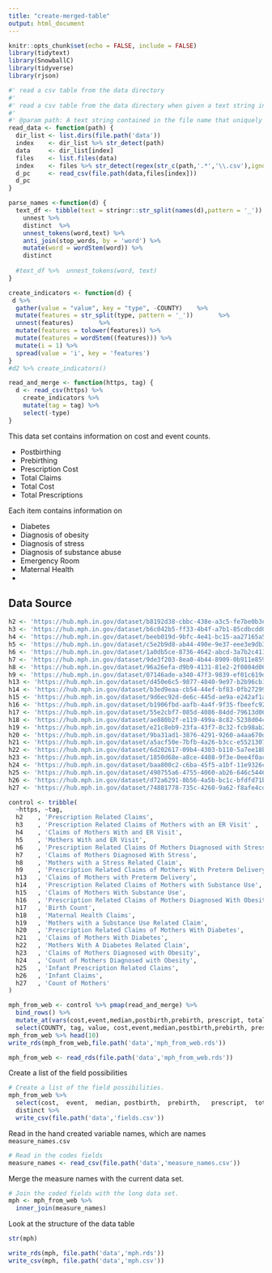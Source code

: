 ---
title: "create-merged-table"
output: html_document
---

```{r setup, include=FALSE}
knitr::opts_chunk$set(echo = FALSE, include = FALSE)
library(tidytext)
library(SnowballC)
library(tidyverse)
library(rjson)
```

```{r, read_data}
#' read a csv table from the data directory
#'
#' read a csv table from the data directory when given a text string in the file name
#'
#' @param path: A text string contained in the file name that uniquely identifies that desired file.
read_data <- function(path) {  
  dir_list <- list.dirs(file.path('data'))
  index    <- dir_list %>% str_detect(path)  
  data     <- dir_list[index]  
  files    <- list.files(data)    
  index    <- files %>% str_detect(regex(str_c(path,'.*','\\.csv'),ignore_case = TRUE)  ) 
  d_pc     <- read_csv(file.path(data,files[index]))
  d_pc
}

```
```{r}
parse_names <-function(d) {
  text_df <- tibble(text = stringr::str_split(names(d),pattern = '_')) %>% 
    unnest %>% 
    distinct  %>% 
    unnest_tokens(word,text) %>% 
    anti_join(stop_words, by = 'word') %>% 
    mutate(word = wordStem(word)) %>% 
    distinct
    
  #text_df %>%  unnest_tokens(word, text)
}
```


```{r,create_indicators}

create_indicators <- function(d) {
 d %>% 
  gather(value = "value", key = "type", -COUNTY)    %>% 
  mutate(features = str_split(type, pattern = '_'))       %>% 
  unnest(features)       %>% 
  mutate(features = tolower(features)) %>% 
  mutate(features = wordStem((features))) %>% 
  mutate(i = 1) %>% 
  spread(value = 'i', key = 'features') 
}
#d2 %>% create_indicators()
```

```{r}
read_and_merge <- function(https, tag) {
  d <- read_csv(https) %>%  
    create_indicators %>% 
    mutate(tag = tag) %>% 
    select(-type)
}

```

This data set contains information on cost and event counts.

* Postbirthing
* Prebirthing
* Prescription Cost
* Total Claims
* Total Cost
* Total Prescriptions

Each item contains information on

* Diabetes
* Diagnosis of obesity
* Diagnosis of stress
* Diagnosis of substance abuse
* Emergency Room
* Maternal Health
* 


## Data Source

```{r}
h2 <- 'https://hub.mph.in.gov/dataset/b8192d38-cbbc-438e-a3c5-fe7be0b3e010/resource/0cf62b0a-4526-40a4-a632-08cdd9840ae9/download/03_prescription_related_claims_by_recipient_county.csv'
h3 <- 'https://hub.mph.in.gov/dataset/b6c042b5-ff33-4b4f-a7b1-85cdbcdd0c64/resource/0f7cb803-0237-4191-bddc-259a5a51ff25/download/24_prescription_related_claims_of_mothers_with_an_er_visit_by_recipient_county.csv'
h4 <- 'https://hub.mph.in.gov/dataset/beeb019d-9bfc-4e41-bc15-aa27165a51dc/resource/95f202d9-7abd-4691-8625-a1895e21f3b4/download/23_claims_of_mothers_with_an_er_visit_by_recipient_county.csv'
h5 <- 'https://hub.mph.in.gov/dataset/c5e2b9d8-ab44-490e-9e37-eee3e9db3b62/resource/4ef71011-5784-4ab9-b2d0-63ba2a8b4f10/download/22_mothers_with_an_er_visit_by_recipient_county.csv'
h6 <- 'https://hub.mph.in.gov/dataset/1a0db5ce-8736-4642-abcd-3a7b2c411dca/resource/89e3c9f4-115f-428f-9191-c8bd21ccd8b5/download/21_prescription_related_claims_of_mothers_diagnosed_with_stress_by_recipient_county.csv'
h7 <- 'https://hub.mph.in.gov/dataset/9de3f203-8ea0-4b44-8909-0b911e8593b1/resource/6a4e21ee-6ebd-45de-bb82-45950983d3b7/download/20_claims_of_mothers_diagnosed_with_stress_by_recipient_county.csv'
h8 <- 'https://hub.mph.in.gov/dataset/96a26efa-d9b9-4131-81e2-2f0804d069c3/resource/1a677106-5ef8-49c0-b918-b6905b8a4e0b/download/19_mothers_with_a_stress_related_claim_by_recipient_county.csv'
h9 <- 'https://hub.mph.in.gov/dataset/07146ade-a340-47f3-9839-ef01c619dc62/resource/a6e70e65-e868-4023-a166-9dab80352d3c/download/18_prescription_related_claims_of_mothers_with_preterm_delivery_by_recipient_county.csv'
h13 <- 'https://hub.mph.in.gov/dataset/d450e6c5-9877-4840-9e97-b2b96cb1c08e/resource/b8951968-b4ea-4559-a409-6380fdf8ff5d/download/17_claims_of_mothers_with_preterm_delivery_by_recipient_county.csv'
h14 <- 'https://hub.mph.in.gov/dataset/b3ed9eaa-cb54-44ef-bf83-0fb272999e2b/resource/2f636563-172a-4efc-98c0-15bd45be3610/download/15_prescription_related_claims_of_mothers_with_substance_use_by_recipient_county.csv'
h15 <- 'https://hub.mph.in.gov/dataset/9d6ec92d-de6c-445d-ae9a-e242af1a9661/resource/84d1532c-ced4-4c1c-b892-ee6722c127b7/download/14_claims_of_mothers_with_substance_use_by_recipient_county.csv'
h16 <- 'https://hub.mph.in.gov/dataset/b1906fbd-aafb-4a4f-9f35-fbeefc92a07b/resource/0f46cd23-530f-4358-ae39-b74603797926/download/09_prescription_related_claims_of_mothers_diagnosed_with_obesity_by_recipient_county.csv'
h17 <- 'https://hub.mph.in.gov/dataset/55e2cbf7-085d-4086-84dd-79613d06aa23/resource/59faf526-d40f-432f-83e9-fc4bfe3179fc/download/04_birth_count_by_recipient_county.csv'
h18 <- 'https://hub.mph.in.gov/dataset/ae880b2f-e119-499a-8c82-5238d04c7001/resource/05f64b98-4451-490a-aa64-a4cd0638f59c/download/02_maternal_health_claims_by_recipient_county.csv'
h19 <- 'https://hub.mph.in.gov/dataset/e21c8eb9-23fa-43f7-8c32-fcb98ab2d39a/resource/c5ee0772-96f4-4e15-93f2-03bb79aa0bcd/download/13_mothers_with_a_substance_use_related_claim_by_recipient_county.csv'
h20 <- 'https://hub.mph.in.gov/dataset/9ba31ad1-3876-4291-9260-a4aa670de16c/resource/ee28629b-afe0-4463-9513-712958474c07/download/12_prescription_related_claims_of_mothers_with_diabetes_by_recipient_county.csv'
h21 <- 'https://hub.mph.in.gov/dataset/a5acf50e-7bfb-4a26-b3cc-e55213075eb8/resource/0b9de5bf-258a-4942-ae95-30fe333d7582/download/11_claims_of_mothers_with_diabetes_by_recipient_county.csv'
h22 <- 'https://hub.mph.in.gov/dataset/6d202617-09b4-4303-b110-5a7ee18bdc45/resource/1817e997-badb-4d9a-b457-a2c067798744/download/10_mothers_with_a_diabetes_related_claim_by_recipient_county.csv'
h23 <- 'https://hub.mph.in.gov/dataset/1850d68e-a8ce-4408-9f3e-0ee4f0acde04/resource/2299013f-dd4c-47a3-b9ec-ebf0c05e1d3e/download/08_claims_of_mothers_diagnosed_with_obesity_by_recipient_county.csv'
h24 <- 'https://hub.mph.in.gov/dataset/baa800c2-c6ba-45f5-a1bf-11e9326c28e5/resource/867296c1-54cf-41cc-824b-31524ec1e7ab/download/07_count_of_mothers_diagnosed_with_obesity_by_recipient_county.csv'
h25 <- 'https://hub.mph.in.gov/dataset/490755a6-4755-4060-ab26-646c544636ed/resource/c0994219-e833-4337-95e3-8edab622ca95/download/06_infant_prescription_related_claims_by_recipient_county.csv'
h26 <- 'https://hub.mph.in.gov/dataset/d72a6291-8b56-4a5b-bc1c-bfdfd71b6dd1/resource/209bf480-bae2-4518-ba0d-244f21c825eb/download/05_infant_claims_by_recipient_county.csv'
h27 <- 'https://hub.mph.in.gov/dataset/74881778-735c-4260-9a62-f8afe4cd46a0/resource/9b18a616-681c-4844-ab80-1ab46dd3dff0/download/01_count_of_mothers_by_recipient_county.csv'

control <- tribble(
  ~https, ~tag,
  h2    , 'Prescription Related Claims',
  h3    , 'Prescription Related Claims of Mothers with an ER Visit' ,
  h4    , 'Claims of Mothers With and ER Visit',
  h5    , 'Mothers With and ER Visit',
  h6    , 'Prescription Related Claims Of Mothers Diagnosed with Stress',
  h7    , 'Claims of Mothers Diagnosed With Stress',
  h8    , 'Mothers with a Stress Related Claim',
  h9    , 'Prescription Related Claims of Mothers With Preterm Delivery',
  h13   , 'Claims of Mothers with Preterm Delivery',
  h14   , 'Prescription Related Claims of Mothers with Substance Use',
  h15   , 'Claims of Mothers With Substance Use',
  h16   , 'Prescription Related Claims of Mothers Diagnosed With Obesity',
  h17   , 'Birth Count',
  h18   , 'Maternal Health Claims',
  h19   , 'Mothers with a Substance Use Related Claim',
  h20   , 'Prescription Related Claims of Mothers With Diabetes',
  h21   , 'Claims of Mothers With Diabetes',
  h22   , 'Mothers With A Diabetes Related Claim',
  h23   , 'Claims of Mothers Diagnosed with Obesity',
  h24   , 'Count of Mothers Diagnosed with Obesity',
  h25   , 'Infant Prescription Related Claims',
  h26   , 'Infant Claims',
  h27   , 'Count of Mothers'
)

mph_from_web <- control %>% pmap(read_and_merge) %>% 
  bind_rows() %>% 
  mutate_at(vars(cost,event,median,postbirth,prebirth, prescript, total, claim, recipi), ~if_else(is.na(.x),FALSE,TRUE)) %>% 
  select(COUNTY, tag, value, cost,event,median,postbirth,prebirth, prescript, total, claim, recipi )
mph_from_web %>% head(10)
write_rds(mph_from_web,file.path('data','mph_from_web.rds'))
```
```{r}
mph_from_web <- read_rds(file.path('data','mph_from_web.rds'))
```

Create a list of the field possibilities
```{r, eval=TRUE}
# Create a list of the field possibilities.
mph_from_web %>% 
  select(cost,	event,	median,	postbirth,	prebirth,	prescript,	total,	claim,	recipi ) %>% 
  distinct %>% 
  write_csv(file.path('data','fields.csv'))
```




Read in the hand created variable names, which are names `measure_names.csv`

```{r, eval=TRUE}
# Read in the codes fields
measure_names <- read_csv(file.path('data','measure_names.csv'))
```

Merge the measure names with the current data set.
```{r, eval=FALSE}
# Join the coded fields with the long data set.
mph <- mph_from_web %>% 
  inner_join(measure_names)
```

Look at the structure of the data table

```{r}
str(mph)
```
```{r}
write_rds(mph, file.path('data','mph.rds'))
write_csv(mph, file.path('data','mph.csv'))
```
